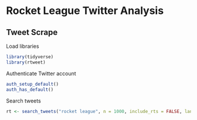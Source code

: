 # **Rocket League Twitter Analysis**

## Tweet Scrape

Load libraries

```r
library(tidyverse)
library(rtweet)
```

Authenticate Twitter account

```r
auth_setup_default()
auth_has_default()
```

Search tweets

```r
rt <- search_tweets("rocket league", n = 1000, include_rts = FALSE, lang = "en")
```
